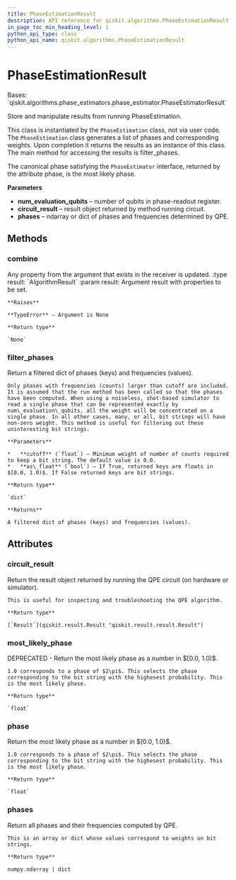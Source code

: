 ```yaml
---
title: PhaseEstimationResult
description: API reference for qiskit.algorithms.PhaseEstimationResult
in_page_toc_min_heading_level: 1
python_api_type: class
python_api_name: qiskit.algorithms.PhaseEstimationResult
---
```


# PhaseEstimationResult

<Class id="qiskit.algorithms.PhaseEstimationResult" isDedicatedPage={true} github="https://github.com/qiskit/qiskit/tree/stable/0.23/qiskit/algorithms/phase_estimators/phase_estimation_result.py" signature="PhaseEstimationResult(num_evaluation_qubits, circuit_result, phases)">
  Bases: `qiskit.algorithms.phase_estimators.phase_estimator.PhaseEstimatorResult`

  Store and manipulate results from running PhaseEstimation.

  This class is instantiated by the `PhaseEstimation` class, not via user code. The `PhaseEstimation` class generates a list of phases and corresponding weights. Upon completion it returns the results as an instance of this class. The main method for accessing the results is filter\_phases.

  The canonical phase satisfying the `PhaseEstimator` interface, returned by the attribute phase, is the most likely phase.

  **Parameters**

  *   **num\_evaluation\_qubits** – number of qubits in phase-readout register.
  *   **circuit\_result** – result object returned by method running circuit.
  *   **phases** – ndarray or dict of phases and frequencies determined by QPE.

  ## Methods

  ### combine

  <Function id="qiskit.algorithms.PhaseEstimationResult.combine" signature="PhaseEstimationResult.combine(result)">
    Any property from the argument that exists in the receiver is updated. :type result: `AlgorithmResult` :param result: Argument result with properties to be set.

    **Raises**

    **TypeError** – Argument is None

    **Return type**

    `None`
  </Function>

  ### filter\_phases

  <Function id="qiskit.algorithms.PhaseEstimationResult.filter_phases" signature="PhaseEstimationResult.filter_phases(cutoff=0.0, as_float=True)">
    Return a filtered dict of phases (keys) and frequencies (values).

    Only phases with frequencies (counts) larger than cutoff are included. It is assumed that the run method has been called so that the phases have been computed. When using a noiseless, shot-based simulator to read a single phase that can be represented exactly by num\_evaluation\_qubits, all the weight will be concentrated on a single phase. In all other cases, many, or all, bit strings will have non-zero weight. This method is useful for filtering out these uninteresting bit strings.

    **Parameters**

    *   **cutoff** (`float`) – Minimum weight of number of counts required to keep a bit string. The default value is 0.0.
    *   **as\_float** (`bool`) – If True, returned keys are floats in $[0.0, 1.0)$. If False returned keys are bit strings.

    **Return type**

    `dict`

    **Returns**

    A filtered dict of phases (keys) and frequencies (values).
  </Function>

  ## Attributes

  ### circuit\_result

  <Attribute id="qiskit.algorithms.PhaseEstimationResult.circuit_result">
    Return the result object returned by running the QPE circuit (on hardware or simulator).

    This is useful for inspecting and troubleshooting the QPE algorithm.

    **Return type**

    [`Result`](qiskit.result.Result "qiskit.result.result.Result")
  </Attribute>

  ### most\_likely\_phase

  <Attribute id="qiskit.algorithms.PhaseEstimationResult.most_likely_phase">
    DEPRECATED - Return the most likely phase as a number in $[0.0, 1.0)$.

    1.0 corresponds to a phase of $2\pi$. This selects the phase corresponding to the bit string with the highesest probability. This is the most likely phase.

    **Return type**

    `float`
  </Attribute>

  ### phase

  <Attribute id="qiskit.algorithms.PhaseEstimationResult.phase">
    Return the most likely phase as a number in $[0.0, 1.0)$.

    1.0 corresponds to a phase of $2\pi$. This selects the phase corresponding to the bit string with the highesest probability. This is the most likely phase.

    **Return type**

    `float`
  </Attribute>

  ### phases

  <Attribute id="qiskit.algorithms.PhaseEstimationResult.phases">
    Return all phases and their frequencies computed by QPE.

    This is an array or dict whose values correspond to weights on bit strings.

    **Return type**

    numpy.ndarray | dict
  </Attribute>
</Class>


